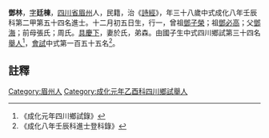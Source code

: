 {{Unreferenced|time=2022-02-11T14:20:55+00:00}}
{{明清人物信息框
| 姓名 = 鄧林
| 原名 =
| 圖片名稱= 
| 圖片大小 =
| 圖片說明 = 
| 最高職務 =
| 國家 = 大明 
| 爵位 =
| 籍貫 = [[四川省|四川省]][[眉州|眉州]]
| 族裔 = 
| 旗籍 = 
| 字號 = 
| 諡號 =
| 出生日期 = 十二月初五日
| 出生地點 =
| 逝世日期 = 
| 逝世地點 =
| 墓葬 =
| 配偶 = 於氏
| 親屬 = 曾祖[[鄧子榮|鄧子榮]]，祖[[鄧必高|鄧必高]]，父[[鄧海|鄧海]]，前母張氏；周氏
| 出身 =
* 成化八年壬辰科進士
| 經歷 =
| 著作 =  
*
*
*
}}
'''鄧林'''{{BD|1435年||1494年||catIdx=D鄧}}，[[表字|字]]'''廷棟'''，[[四川省|四川省]][[眉州|眉州]]人，民籍，治《[[詩經|詩經]]》，年三十八歲中式成化八年壬辰科第二甲第五十四名進士。十二月初五日生，行一，曾祖[[鄧子榮|鄧子榮]]；祖[[鄧必高|鄧必高]]；父[[鄧海|鄧海]]；前母張氏；周氏。[[具慶下|具慶下]]，妻於氏，弟森。由國子生中式四川鄉試第三十四名[[舉人|舉人]]<ref>《成化元年四川鄉試錄》</ref>，[[會試|會試]]中式第一百五十五名<ref>《成化八年壬辰科進士登科錄》</ref>。

==註釋==
{{reflist}}
{{明朝人物小作品}}
{{成化八年壬辰科殿试金榜}}
[[Category:眉州人|Category:眉州人]]
[[Category:成化元年乙酉科四川鄉試舉人|Category:成化元年乙酉科四川鄉試舉人]]